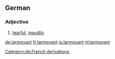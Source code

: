 ==German==

===Adjective===
{{de-adj|-}}

# [[tearful]], [[maudlin]]

[[Category:de:French derivations]]

[[de:larmoyant]]
[[fr:larmoyant]]
[[io:larmoyant]]
[[nl:larmoyant]]